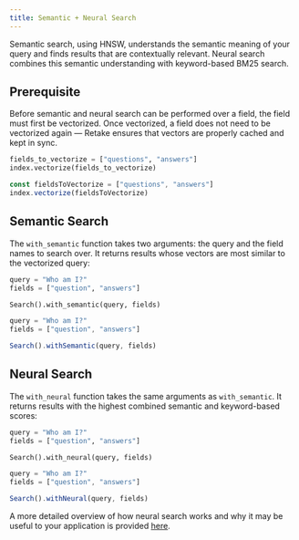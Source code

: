 ```yaml
---
title: Semantic + Neural Search
---
```


Semantic search, using HNSW, understands the semantic meaning of your query and finds results that are contextually
relevant. Neural search combines this semantic understanding with keyword-based BM25 search.

## Prerequisite

Before semantic and neural search can be performed over a field, the field must first be vectorized. Once vectorized,
a field does not need to be vectorized again — Retake ensures that vectors are properly cached and kept in sync.

<CodeGroup>

```python Python
fields_to_vectorize = ["questions", "answers"]
index.vectorize(fields_to_vectorize)
```

```typescript Typescript
const fieldsToVectorize = ["questions", "answers"]
index.vectorize(fieldsToVectorize)
```

</CodeGroup>

## Semantic Search

The `with_semantic` function takes two arguments: the query and the field names to search over. It returns results
whose vectors are most similar to the vectorized query:

<CodeGroup>

```python Python
query = "Who am I?"
fields = ["question", "answers"]

Search().with_semantic(query, fields)
```

```typescript Typescript
query = "Who am I?"
fields = ["question", "answers"]

Search().withSemantic(query, fields)
```

</CodeGroup>

## Neural Search

The `with_neural` function takes the same arguments as `with_semantic`. It returns results with the highest combined
semantic and keyword-based scores:

<CodeGroup>

```python Python
query = "Who am I?"
fields = ["question", "answers"]

Search().with_neural(query, fields)
```

```typescript Typescript
query = "Who am I?"
fields = ["question", "answers"]

Search().withNeural(query, fields)
```

</CodeGroup>

A more detailed overview of how neural search works and why it may be useful to your application is provided
[here](/architecture#neural-search).
